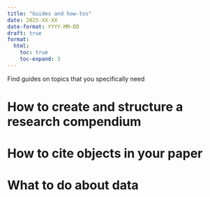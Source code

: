 ```yaml
---
title: "Guides and how-tos"
date: 2025-XX-XX
date-format: YYYY-MM-DD
draft: true
format:
  html:
    toc: true
    toc-expand: 3
---
```


Find guides on topics that you specifically need

# How to create and structure a research compendium


# How to cite objects in your paper


# What to do about data

